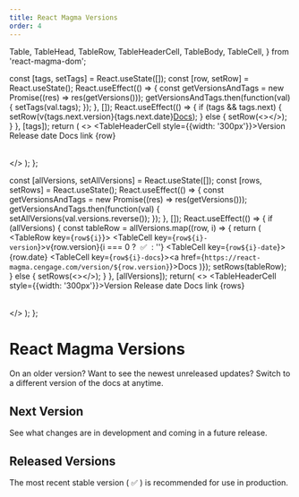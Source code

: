 ```yaml
---
title: React Magma Versions
order: 4
---
```


  Table,
  TableHead,
  TableRow,
  TableHeaderCell,
  TableBody,
  TableCell,
} from 'react-magma-dom';

  const [tags, setTags] = React.useState([]);
  const [row, setRow] = React.useState();
  React.useEffect(() => {
    const getVersionsAndTags = new Promise((res) => res(getVersions()));
    getVersionsAndTags.then(function(val) {
      setTags(val.tags);
    });
  }, []);
  React.useEffect(() => {
    if (tags && tags.next) {
      setRow(<TableRow><TableCell>v{tags.next.version}</TableCell><TableCell>{tags.next.date}</TableCell><TableCell><a href='https://next--upbeat-sinoussi-f675aa.netlify.app/'>Docs</a></TableCell></TableRow>);
    } else {
      setRow(<></>);
    }
  }, [tags]);
  return (
    <>
      <Table>
        <TableHead>
          <TableRow>
            <TableHeaderCell style={{width: '300px'}}>Version</TableHeaderCell>
            <TableHeaderCell>Release date</TableHeaderCell>
            <TableHeaderCell>Docs link</TableHeaderCell>
          </TableRow>
        </TableHead>
        <TableBody>
          {row}
        </TableBody>
      </Table>
    </>
  );
};

  const [allVersions, setAllVersions] = React.useState([]);
  const [rows, setRows] = React.useState();
  React.useEffect(() => {
    const getVersionsAndTags = new Promise((res) => res(getVersions()));
    getVersionsAndTags.then(function(val) {
      setAllVersions(val.versions.reverse());
    });
  }, []);
  React.useEffect(() => {
    if (allVersions) {
      const tableRow = allVersions.map((row, i) => {
        return (
          <TableRow key={`row${i}`}>
            <TableCell key={`row${i}-version`}>v{row.version}{i === 0 ? <span>&nbsp;✅&nbsp;</span> : ''}</TableCell>
             <TableCell key={`row${i}-date`}>{row.date}</TableCell>
             <TableCell key={`row${i}-docs`}><a href={`https://react-magma.cengage.com/version/${row.version}`}>Docs</a></TableCell>
          </TableRow>
        )});
      setRows(tableRow);
    } else {
      setRows(<></>);
    }
  }, [allVersions]);
  return(
    <>
      <Table>
          <TableHead>
            <TableRow>
              <TableHeaderCell style={{width: '300px'}}>Version</TableHeaderCell>
              <TableHeaderCell>Release date</TableHeaderCell>
              <TableHeaderCell>Docs link</TableHeaderCell>
            </TableRow>
          </TableHead>
          <TableBody>
            {rows}
          </TableBody>
        </Table>
    </>
  );
};

# React Magma Versions 

On an older version? Want to see the newest unreleased updates? Switch to a different version of the docs at anytime.

## Next Version
See what changes are in development and coming in a future release.

<NextVersionTable />

## Released Versions
The most recent stable version (&nbsp;✅&nbsp;) is recommended for use in production.

<ReleasedVersionsTable />